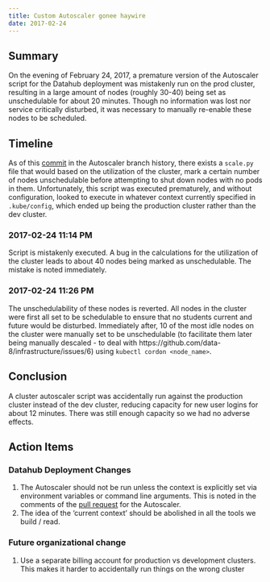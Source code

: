```yaml
---
title: Custom Autoscaler gonee haywire
date: 2017-02-24
---
```


## Summary ##
On the evening of February 24, 2017, a premature version of the Autoscaler script for the Datahub deployment was mistakenly run on the prod cluster, resulting in a large amount of nodes (roughly 30-40) being set as unschedulable for about 20 minutes. Though no information was lost nor service critically disturbed, it was necessary to manually re-enable these nodes to be scheduled.

## Timeline ##
As of this [commit](https://github.com/data-8/jupyterhub-k8s/commit/6c042ebb6a88f0059d80e664795f4ce9252c043f) in the Autoscaler branch history, there exists a `scale.py` file that would based on the utilization of the cluster, mark a certain number of nodes unschedulable before attempting to shut down nodes with no pods in them. Unfortunately, this script was executed prematurely, and without configuration, looked to execute in whatever context currently specified in `.kube/config`, which ended up being the production cluster rather than the dev cluster.

### 2017-02-24 11:14 PM ###
Script is mistakenly executed. A bug in the calculations for the utilization of the cluster leads to about 40 nodes being marked as unschedulable. The mistake is noted immediately.

### 2017-02-24 11:26 PM ###
The unschedulability of these nodes is reverted. All nodes in the cluster were first all set to be schedulable to ensure that no students current and future would be disturbed. Immediately after, 10 of the most idle nodes on the cluster were manually set to be unschedulable (to facilitate them later being manually descaled - to deal with https://github.com/data-8/infrastructure/issues/6) using `kubectl cordon <node_name>`.

## Conclusion ##

A cluster autoscaler script was accidentally run against the production cluster instead of the dev cluster, reducing capacity for new user logins for about 12 minutes. There was still enough capacity so we had no adverse effects.

## Action Items ##

### Datahub Deployment Changes ###
1. The Autoscaler should not be run unless the context is explicitly set via environment variables or command line arguments. This is noted in the comments of the [pull request](https://github.com/data-8/jupyterhub-k8s/pull/117) for the Autoscaler.
2. The idea of the ‘current context’ should be abolished in all the tools we build / read.

### Future organizational change ###

1. Use a separate billing account for production vs development clusters. This makes it harder to accidentally run things on the wrong cluster



